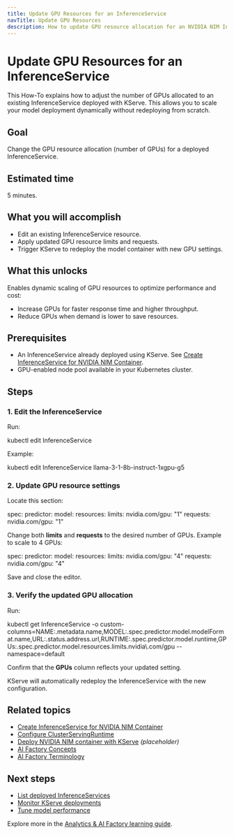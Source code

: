 ```yaml
---
title: Update GPU Resources for an InferenceService
navTitle: Update GPU Resources
description: How to update GPU resource allocation for an NVIDIA NIM InferenceService deployed with KServe.
---
```


# Update GPU Resources for an InferenceService

This How-To explains how to adjust the number of GPUs allocated to an existing InferenceService deployed with KServe.
This allows you to scale your model deployment dynamically without redeploying from scratch.

## Goal

Change the GPU resource allocation (number of GPUs) for a deployed InferenceService.

## Estimated time

5 minutes.

## What you will accomplish

- Edit an existing InferenceService resource.
- Apply updated GPU resource limits and requests.
- Trigger KServe to redeploy the model container with new GPU settings.

## What this unlocks

Enables dynamic scaling of GPU resources to optimize performance and cost:

- Increase GPUs for faster response time and higher throughput.
- Reduce GPUs when demand is lower to save resources.

## Prerequisites

- An InferenceService already deployed using KServe.
See [Create InferenceService for NVIDIA NIM Container](./create-inferenceservice).
- GPU-enabled node pool available in your Kubernetes cluster.

## Steps

### 1. Edit the InferenceService

Run:

kubectl edit InferenceService <your-inferenceservice-name>

Example:

kubectl edit InferenceService llama-3-1-8b-instruct-1xgpu-g5

### 2. Update GPU resource settings

Locate this section:

spec:
predictor:
model:
resources:
limits:
nvidia.com/gpu: "1"
requests:
nvidia.com/gpu: "1"

Change both **limits** and **requests** to the desired number of GPUs.
Example to scale to 4 GPUs:

spec:
predictor:
model:
resources:
limits:
nvidia.com/gpu: "4"
requests:
nvidia.com/gpu: "4"

Save and close the editor.

### 3. Verify the updated GPU allocation

Run:

kubectl get InferenceService -o custom-columns=NAME:.metadata.name,MODEL:.spec.predictor.model.modelFormat.name,URL:.status.address.url,RUNTIME:.spec.predictor.model.runtime,GPUs:.spec.predictor.model.resources.limits.nvidia\\.com/gpu --namespace=default

Confirm that the **GPUs** column reflects your updated setting.

KServe will automatically redeploy the InferenceService with the new configuration.

## Related topics

- [Create InferenceService for NVIDIA NIM Container](./create-inferenceservice)
- [Configure ClusterServingRuntime](./configure-serving-runtime)
- [Deploy NVIDIA NIM container with KServe](./deploy-nim-container) *(placeholder)*
- [AI Factory Concepts](../explained-ai-factory-concepts)
- [AI Factory Terminology](../terminology)

## Next steps

- [List deployed InferenceServices](./list-inferenceservices)
- [Monitor KServe deployments](#)
- [Tune model performance](#)

Explore more in the [Analytics & AI Factory learning guide](../learn/index).
